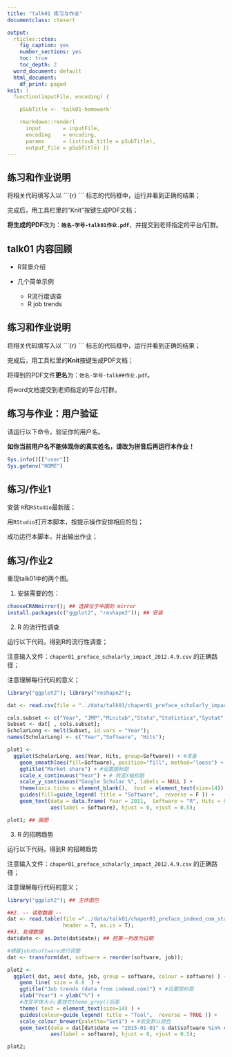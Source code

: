 ```yaml
---
title: "talk01 练习与作业"
documentclass: ctexart

output:
  rticles::ctex:
    fig_caption: yes
    number_sections: yes
    toc: true
    toc_depth: 2
  word_document: default
  html_document:
    df_print: paged
knit: (
  function(inputFile, encoding) { 

    pSubTitle <- 'talk01-homework'

    rmarkdown::render( 
      input       = inputFile, 
      encoding    = encoding, 
      params      = list(sub_title = pSubTitle),      
      output_file = pSubTitle) })
---
```


## 练习和作业说明

将相关代码填写入以 \`\`\`{r} \`\`\` 标志的代码框中，运行并看到正确的结果；

完成后，用工具栏里的"Knit"按键生成PDF文档；

**将生成的PDF**改为：**`姓名-学号-talk01作业.pdf`**，并提交到老师指定的平台/钉群。

## talk01 内容回顾

-   R背景介绍

-   几个简单示例

    -   R流行度调查
    -   R job trends

## 练习和作业说明

将相关代码填写入以 \`\`\`{r} \`\`\` 标志的代码框中，运行并看到正确的结果；

完成后，用工具栏里的**Knit**按键生成PDF文档；

将得到的PDF文件**更名**为：`姓名-学号-talk##作业.pdf`。

将word文档提交到老师指定的平台/钉群。

## 练习与作业：用户验证

请运行以下命令，验证你的用户名。

**如你当前用户名不能体现你的真实姓名，请改为拼音后再运行本作业！**

```r
Sys.info()[["user"]]
Sys.getenv("HOME")
```

## 练习/作业1

安装 `R`和`RStudio`最新版；

用`RStudio`打开本脚本，按提示操作安排相应的包；

成功运行本脚本，并出输出作业；

## 练习/作业2

重现talk01中的两个图。

1.  安装需要的包：

```r
chooseCRANmirror(); ## 选择位于中国的 mirror 
install.packages(c("ggplot2", "reshape2")); ## 安装
```

2.  R 的流行性调查

运行以下代码，得到R的流行性调查；

注意输入文件：`chaper01_preface_scholarly_impact_2012.4.9.csv` 的正确路径；

注意理解每行代码的意义；

```r
library("ggplot2"); library("reshape2");

dat <- read.csv(file = "../data/talk01/chaper01_preface_scholarly_impact_2012.4.9.csv");

cols.subset <- c("Year", "JMP","Minitab","Stata","Statistica","Systat","R");
Subset <- dat[ , cols.subset];
ScholarLong <- melt(Subset, id.vars = "Year");
names(ScholarLong) <- c("Year","Software", "Hits");

plot1 <- 
  ggplot(ScholarLong, aes(Year, Hits, group=Software)) + #准备
    geom_smooth(aes(fill=Software), position="fill", method="loess") + #画图
    ggtitle("Market share") + #设置图标题
    scale_x_continuous("Year") + # 改变X轴标题
    scale_y_continuous("Google Scholar %", labels = NULL ) +
    theme(axis.ticks = element_blank(),  text = element_text(size=14)) + 
    guides(fill=guide_legend( title = "Software",  reverse = F )) + 
    geom_text(data = data.frame( Year = 2011,  Software = "R", Hits = 0.10 ),
              aes(label = Software), hjust = 0, vjust = 0.5);

plot1; ## 画图
```

3.  R 的招聘趋势

运行以下代码，得到R 的招聘趋势

注意输入文件：`chaper01_preface_scholarly_impact_2012.4.9.csv` 的正确路径；

注意理解每行代码的意义；

```r
library("ggplot2"); ## 主作图包

##2. -- 读取数据 --
dat <- read.table(file ="../data/talk01/chaper01_preface_indeed_com_stats_2015.txt", 
                  header = T, as.is = T);
##3. 处理数据
dat$date <- as.Date(dat$date); ## 把第一列改为日期

#根据job对software进行调整
dat <- transform(dat, software = reorder(software, job)); 

plot2 <-
  ggplot( dat, aes( date, job, group = software, colour = software) ) +
    geom_line( size = 0.8  ) +
    ggtitle("Job trends (data from indeed.com)") + #设置图标题
    xlab("Year") + ylab("%") +
    #改变字体大小;要放在theme_grey()后面  
    theme( text = element_text(size=14) ) + 
    guides(colour=guide_legend( title = "Tool",  reverse = TRUE )) +
    scale_colour_brewer(palette="Set1") + #改变默认颜色
    geom_text(data = dat[dat$date == "2015-01-01" & dat$software %in% c("R"), ], 
              aes(label = software), hjust = 0, vjust = 0.5);

plot2;
```
